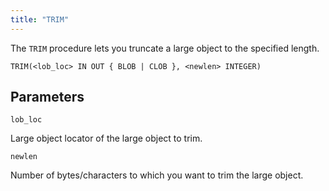 ```yaml
---
title: "TRIM"
---
```


The `TRIM` procedure lets you truncate a large object to the specified length.

```text
TRIM(<lob_loc> IN OUT { BLOB | CLOB }, <newlen> INTEGER)
```

## Parameters

`lob_loc`

 Large object locator of the large object to trim.

`newlen`

 Number of bytes/characters to which you want to trim the large object.

